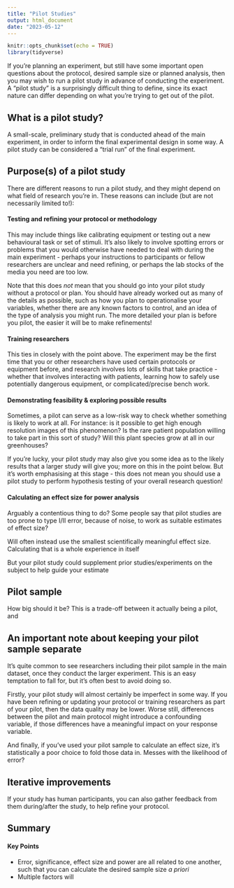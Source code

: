 ---
title: "Pilot Studies"
output: html_document
date: "2023-05-12"
---

```{r setup, include=FALSE}
knitr::opts_chunk$set(echo = TRUE)
library(tidyverse)
```

If you're planning an experiment, but still have some important open questions about the protocol, desired sample size or planned analysis, then you may wish to run a pilot study in advance of conducting the experiment. A "pilot study" is a surprisingly difficult thing to define, since its exact nature can differ depending on what you're trying to get out of the pilot.

## What is a pilot study?

A small-scale, preliminary study that is conducted ahead of the main experiment, in order to inform the final experimental design in some way. A pilot study can be considered a "trial run" of the final experiment. 

## Purpose(s) of a pilot study

There are different reasons to run a pilot study, and they might depend on what field of research you're in. These reasons can include (but are not necessarily limited to!):

#### Testing and refining your protocol or methodology 
This may include things like calibrating equipment or testing out a new behavioural task or set of stimuli. It's also likely to involve spotting errors or problems that you would otherwise have needed to deal with during the main experiment - perhaps your instructions to participants or fellow researchers are unclear and need refining, or perhaps the lab stocks of the media you need are too low. 

Note that this does *not* mean that you should go into your pilot study without a protocol or plan. You should have already worked out as many of the details as possible, such as how you plan to operationalise your variables, whether there are any known factors to control, and an idea of the type of analysis you might run. The more detailed your plan is before you pilot, the easier it will be to make refinements!

#### Training researchers 
This ties in closely with the point above. The experiment may be the first time that you or other researchers have used certain protocols or equipment before, and research involves lots of skills that take practice - whether that involves interacting with patients, learning how to safely use potentially dangerous equipment, or complicated/precise bench work.

#### Demonstrating feasibility & exploring possible results
Sometimes, a pilot can serve as a low-risk way to check whether something is likely to work at all. For instance: is it possible to get high enough resolution images of this phenomenon? Is the rare patient population willing to take part in this sort of study? Will this plant species grow at all in our greenhouses?

If you're lucky, your pilot study may also give you some idea as to the likely results that a larger study will give you; more on this in the point below. But it's worth emphasising at this stage - this does not mean you should use a pilot study to perform hypothesis testing of your overall research question!

#### Calculating an effect size for power analysis
Arguably a contentious thing to do? Some people say that pilot studies are too prone to type I/II error, because of noise, to work as suitable estimates of effect size?

Will often instead use the smallest scientifically meaningful effect size. Calculating that is a whole experience in itself

But your pilot study could supplement prior studies/experiments on the subject to help guide your estimate



## Pilot sample

How big should it be? This is a trade-off between it actually being a pilot, and  

::: {.callout-note collapse="true}
## An important note about keeping your pilot sample separate

It's quite common to see researchers including their pilot sample in the main dataset, once they conduct the larger experiment. This is an easy temptation to fall for, but it's often best to avoid doing so.

Firstly, your pilot study will almost certainly be imperfect in some way. If you have been refining or updating your protocol or training researchers as part of your pilot, then the data quality may be lower. Worse still, differences between the pilot and main protocol might introduce a confounding variable, if those differences have a meaningful impact on your response variable.

And finally, if you've used your pilot sample to calculate an effect size, it's statistically a poor choice to fold those data in. Messes with the likelihood of error?
:::

## Iterative improvements


If your study has human participants, you can also gather feedback from them during/after the study, to help refine your protocol.





## Summary

::: {.callout-tip}
#### Key Points

- Error, significance, effect size and power are all related to one another, such that you can calculate the desired sample size *a priori*
- Multiple factors will 
:::